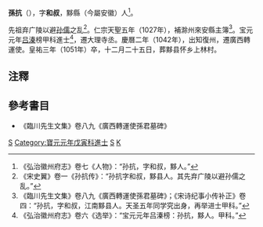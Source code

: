 '''孫抗'''（{{bd|998年||1051年||孫抗}}），字'''和叔'''，黟縣（今屬安徽）人<ref>《弘治徽州府志》卷七《人物》：“孙抗，字和叔，黟人。”</ref>。

先祖弃广陵以避[[孙儒|孙儒]]之乱<ref>《宋史翼》卷一《孙抗传》：“孙抗字和叔，黟县人。其先弃广陵以避孙儒之乱。”</ref>。仁宗天聖五年（1027年），補滁州來安縣主簿<ref>《臨川先生文集》卷八九《廣西轉運使孫君墓碑》；《宋诗纪事小传补正》卷四：“孙抗，字和叔，江南黟县人。天圣五年同学究出身，再举进士甲科。”</ref>。宝元元年[[吕溱|吕溱]]榜甲科進士<ref>《弘治徽州府志》卷六《选举》：“宝元元年吕溱榜：孙抗，黟人。甲科。”</ref>，遷大理寺丞。慶曆二年（1042年），出知復州，遷廣西轉運使。皇祐三年（1051年）卒，十二月二十五日，葬黟县怀乡上林村。

==注釋==
{{reflist|2}}

==參考書目==
*《臨川先生文集》卷八九《廣西轉運使孫君墓碑》

[[Category:宋朝政治人物|S]]
[[Category:寶元元年戊寅科進士|Category:寶元元年戊寅科進士]]
[[Category:黟縣人|S]]
[[Category:孫姓|K]]